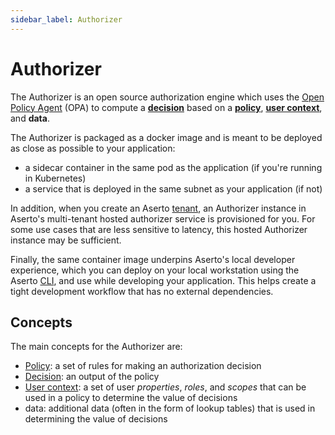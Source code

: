 ```yaml
---
sidebar_label: Authorizer
---
```


# Authorizer

The Authorizer is an open source authorization engine which uses the 
[Open Policy Agent](https://www.openpolicyagent.org) (OPA) to 
compute a [**decision**](/overview/policy#decision) based on a [**policy**](/overview/policy), 
[**user context**](/overview/policy#user-context), and **data**.

The Authorizer is packaged as a docker image and is meant to be deployed as close as possible 
to your application:
* a sidecar container in the same pod as the application (if you're running in Kubernetes)
* a service that is deployed in the same subnet as your application (if not)

In addition, when you create an Aserto [tenant](/overview/tenant), an Authorizer instance 
in Aserto's multi-tenant hosted authorizer service is provisioned for you. For some use cases that are 
less sensitive to latency, this hosted Authorizer instance may be sufficient.

Finally, the same container image underpins Aserto's local developer experience, which you can 
deploy on your local workstation using the Aserto [CLI](/command-line-interface/introduction), and 
use while developing your application. This helps create a tight development workflow that has no 
external dependencies.

## Concepts

The main concepts for the Authorizer are:
* [Policy](/overview/policy): a set of rules for making an authorization decision
* [Decision](/overview/policy#decision): an output of the policy
* [User context](/overview/policy#user-context): a set of user *properties*, *roles*, and *scopes* that can be used in a policy to determine the value of decisions
* data: additional data (often in the form of lookup tables) that is used in determining the value of decisions
